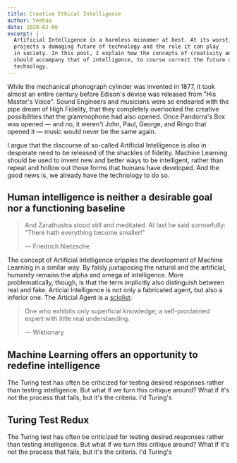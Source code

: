 ```yaml
---
title: Creative Ethical Intelligence
author: Yeehaa
date: 2020-02-06
excerpt: |
  Artificial Intelligence is a harmless misnomer at best. At its worst, it 
  projects a damaging future of technology and the role it can play
  in society. In this post, I explain how the concepts of creativity and ethics 
  should accompany that of intelligence, to course correct the future of
  technology.
---
```


While the mechanical phonograph cylinder was invented in 1877, it took almost an
entire century before Edison's device was released from  "His Master's Voice". 
Sound Engineers and musicians were so endeared with the pipe dream of High Fidelity, 
that they completely overlooked the creative possibilities that the grammophone 
had also opened. Once Pandorra's Box was opened &mdash; and no, it weren't John, 
Paul, George, and Ringo that opened it &mdash; music would never be the same again.

I argue that the discourse of so-called Artificial Intelligence is also in desperate need 
to be released of the shackles of fidelity. Machine Learning should be used to invent new 
and better ways to be intelligent, rather than repeat and hollow out those forms
that humans have developed. And the good news is, we already have the technology
to do so.


## Human intelligence is neither a desirable goal nor a functioning baseline

> And Zarathustra stood still and meditated. 
> At last he said sorrowfully: "There hath everything become smaller!"
>
> &mdash; Friedrich Nietzsche 

The concept of Artificial Intelligence cripples the development of Machine
Learning in a similar way. By falsly juxtaposing the natural and the artificial,
humanity remains the alpha and omega of intelligence. More problematically,
though, is that the term implicitly also distinguish between real and fake.
Articial Intelligence is not only a fabricated agent, but also a inferior one.
The Articial Agent is a [sciolist](https://en.wiktionary.org/wiki/sciolist):

> One who exhibits only superficial knowledge; a self-proclaimed expert with
> little real understanding.
>
>  &mdash; Wiktionary

## Machine Learning offers an opportunity to redefine intelligence


The Turing test has often be criticized for testing desired responses rather
than testing intelligence. But what if we turn this critique around? What if
it's not the process that fails, but it's the criteria. I'd Turing's

## Turing Test Redux

The Turing test has often be criticized for testing desired responses rather
than testing intelligence. But what if we turn this critique around? What if
it's not the process that fails, but it's the criteria. I'd Turing's

